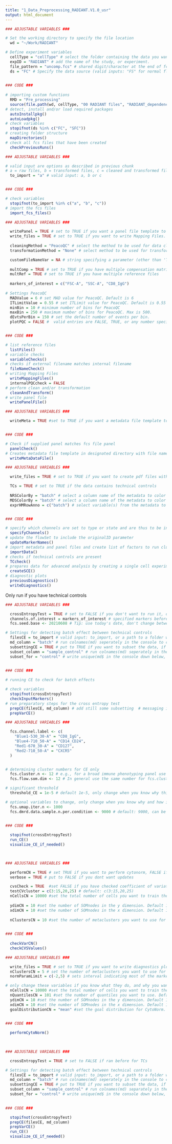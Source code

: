 ```yaml
---
title: "1_Data_Preprocessing_RADIANT.V1.0_usr"
output: html_document
---
```


```r

### ADJUSTABLE VARIABLES ###

# Set the working directory to specify the file location
  wd = "~/Work/RADIANT" 

# Define experiment variables
  cellType = "cellType" # select the folder containing the data you want to analyse. Valid entries should match a folder name in wd specified above
  expID = "RADIANT" # add the name of the study, or experiment.
  file_pattern = "uncomp.fcs" # shared digit/character at the end of fcs files and fcs extension
  ds = "FC" # Specify the data source (valid inputs: "FS" for normal flow cytometry, "SFC" for spectral flow cytometry)

  
### CODE ###
  
# importing custom functions
  RMD = "Pre_processing"
  source(file.path(wd, cellType, "00 RADIANT files", "RADIANT_dependencies_usr_v1.0.R"))
# detect, install and/or load required packages
  autoInstallpkg()
  autoLoadpkg()
# check variables
  stopifnot(ds %in% c("FC", "SFC"))
# creating folder structure
  mapDirectories()
# check all fcs files that have been created 
  checkPreviousRuns()


```
```r

### ADJUSTABLE VARIABLES ###

# valid input are options as described in previous chunk
# a = raw files, b = transformed files, c = cleaned and transformed files 
  to_import = "a" # valid input: a, b or c


### CODE ###

# check variables
  stopifnot(to_import %in% c("a", "b", "c"))
# import the fcs files
  import_fcs_files()


```
```r

### ADJUSTABLE VARIABLES ###

  writePanel = TRUE # set to TRUE if you want a panel file template to be written automatically
  write_files = TRUE # set to TRUE if you want to write Mapping Files. 
  
  cleaningMethod = "PeacoQC" # select the method to be used for data cleaning. Options are: 'PeacoQC',  or 'None'.
  transformationMethod = "None" # select method to be used for transformation. Options are: 'Logicle', or 'None'.

  customFileNameVar = NA # string specifying a parameter (other than 'TUBE NAME', '$FIL', or '$TBNM") 
  
  multComp = TRUE # set to TRUE if you have multiple compensation matrices
  multRef = TRUE # set to TRUE if you have multiple reference files
  
  markers_of_interest = c("FSC-A", "SSC-A", "CD8_IgG") 
  
# Settings PeacoQC
  MADValue = 6 # set MAD value for PeacoQC. Default is 6
  ITLimitValue = 0.55 # set ITLimit value for PeacoQC. Default is 0.55
  minBin = 10 # minimum number of bins for PeacoQC
  maxBin = 250 # maximum number of bins for PeacoQC. Max is 500. 
  dEvtsPerBin = 150 # set the default number of events per bin. 
  plotPQC = FALSE #  valid entries are FALSE, TRUE, or any number specifying a percentage. 


### CODE ###

# list reference files
  listFiles()
# variable checks
  variableChecks()
# checks if external filename matches internal filename
  fileNameCheck()
# writing Mapping Files
  writeMappingFiles()
  internalPQCcheck = FALSE
# perform clean and/or transformation
  cleanAndTransform()
# write panel file
  writePanelFile()

```
```r

### ADJUSTABLE VARIABLES ###

  writeMeta = TRUE #set to TRUE if you want a metadata file template to be written automatically, set to FALSE if already done


### CODE ###

# Check if supplied panel matches fcs file panel 
  panelCheck()
# Creates metadata file template in designated directory with file names of fcs files the correct order
  writeMetaDataFile()


```
```r

### ADJUSTABLE VARIABLES ###

  write_files = TRUE # set to TRUE if you want to create pdf files with the diagnostic data.

  TCs = TRUE # set to TRUE if the data contains technical controls
  
  NRSColorBy = "batch" # select a column name of the metadata to color the NRS plots
  MDSColorBy = "batch" # select a column name of the metadata to color the MDS plots
  exprHMRowAnno = c("batch") # select variable(s) from the metadata to annotate the rows of the expression heatmap 


### CODE ###

# specify which channels are set to type or state and are thus to be included for further analysis
  specifyChannels()
# update the flowSet to include the originalID parameter
  updateMarkerNames()
# import metadata and panel files and create list of factors to run clustering on
  importData()
# checks if technical controls are present
  TCcheck()
# prepares data for advanced analysis by creating a single cell experiment
  createSCE()
# diagnostic plots
  previousDiagnostics()
  writeDiagnostics()

```

Only run if you have technical controls
```r

### ADJUSTABLE VARIABLES ###

  crossEntropyTest = TRUE # set to FALSE if you don't want to run it, or have run it before
  channels.of.interest = markers_of_interest # specified markers before, if you want a specific set use c(x, x, x) in which x is "name of the marker
  fcs.seed.base <- 20210608 # Tip: use today's date, don't change between runs as this is important for reproducible results. 

# Settings for detecting batch effect between technical controls    
  filesCE = to_import # valid input: to_import, or a path to a folder with fcs files: fcs, trns, pqcd, cn (only if run cytonorm)
  md_column = "batch" # run colnames(md) seperately in the console to check valid inputs, note: capital and space sensitive!
  subsettingCE = TRUE # put to TRUE if you want to subset the data, if FALSE all files will be taken along 
  subset_column = "sample_control" # run colnames(md) seperately in the console to check valid inputs, note: capital and space sensitive!
  subset_for = "control" # write unique(md$ in the console down below, and click on the column you specified above for options and add the ), options will be shown on screen

  
### CODE ###

# running CE to check for batch effects  

# check variables
  stopifnot(crossEntropyTest)
  checkInputMarkers()
# run preparatory steps for the cross entropy test
  prepCE(filesCE, md_column) # add still some subsetting  # messaging in markdown stops here, it is shown in console
  prepVarCE()


```
```r

### ADJUSTABLE VARIABLES ###

  fcs.channel.label <- c( 
    "Blue1-530_30-A" = "CD8_IgG",
    "Blue4-710_50-A" = "CD14_CD24",
    "Red1-670_30-A" = "CD127",
    "Red2-710_50-A" = "CXCR5"
  )


# determining cluster numbers for CE only  
  fcs.cluster.n <- 12 # e.g., for a broad immune phenotyping panel use 40-50 clusters. For pre-gated cell types (e.g., CD8s), use 10-12 clusters.
  fcs.flow.som.dim <- 12 # In general use the same number for fcs.cluster.n and fcs.flow.som.dim unless you know why to do otherwise.

# significant threshold  
  threshold_CE = 1e-5 # default 1e-5, only change when you know why this is so 'low' and what the impact can be to change it

# optional variables to change, only change when you know why and how it works, more cells will take longer. 
  fcs.umap.iter.n <- 1000
  fcs.dmrd.data.sample.n.per.condition <- 9000 # default: 9000, can be any number or NULL


### CODE ###
  
  stopifnot(crossEntropyTest)
  run_CE()
  visualize_CE_if_needed()

  
```
```r

### ADJUSTABLE VARIABLES ###

  performCN = TRUE # set TRUE if you want to perform cytonorm, FALSE if not.
  verbose = TRUE # put to FALSE if you dont want updates

  cvsCheck = TRUE  #set FALSE if you have checked coefficient of variation for this analysis before 
  testCVcluster = c(3:15,20,25) # default: c(3:15,20,25) 
  nCellsCN = 10000 #set the total number of cells you want to train the CytoNorm model on. Default 5000
  
  ydimCN = 10 #set the number of SOMnodes in the y dimension. Default 10
  xdimCN = 10 #set the number of SOMnodes in the x dimension. Default 10
  
  nClustersCN = 10 #set the number of metaclusters you want to use for CytoNorm. Default 10. Must be within range of testCVcluster

  
### CODE ###
  
  checkVarCN()
  checkCVSValues()

```
```r

### ADJUSTABLE VARIABLES ###

  write_files = TRUE # set to TRUE if you want to write diagnostics plots after running CytoNorm, default TRUE.
  nClustersCN = 5 # set the number of metaclusters you want to use for CytoNorm. Based on CVS values (see manual).
  normParamLimit = c(-2,5) # sets interval indicating most of the marker expression is expected. Check diagnostic plots and decide min & max. Default = c(-2,5)

# only change these variables if you know what they do, and why you want to change them  
  nCellsCN = 10000 #set the total number of cells you want to train the CytoNorm model on. Default 10000
  nQuantilesCN = 101 #set the number of quantiles you want to use. Default 101
  ydimCN = 10 #set the number of SOMnodes in the y dimension. Default 10
  xdimCN = 10 #set the number of SOMnodes in the x dimension. Default 10
  goalDistributionCN = "mean" #set the goal distribution for CytoNorm. Default is "mean", can also be nQ numeric values or one of the batch labels


### CODE ###
  
  performCytoNorm()
  
  
```
```r

### ADJUSTABLE VARIABLES ###

  crossEntropyTest = TRUE # set to FALSE if ran before for TCs

# Settings for detecting batch effect between technical controls    
  filesCE = to_import # valid input: to_import, or a path to a folder with fcs files: fcs, trns, pqcd, cn (only if run cytonorm)
  md_column = "batch" # run colnames(md) seperately in the console to check valid inputs, note: capital and space sensitive!
  subsettingCE = TRUE # put to TRUE if you want to subset the data, if FALSE all files will be taken along 
  subset_column = "sample_control" # run colnames(md) separately in the console to check valid inputs, note: capital and space sensitive!
  subset_for = "control" # write unique(md$ in the console down below, and click on the column you specified above for options and add the ), options will be shown on screen

  
### CODE ###

  stopifnot(crossEntropyTest)
  prepCE(filesCE, md_column) 
  prepVarCE()
  run_CE()
  visualize_CE_if_needed()

```
